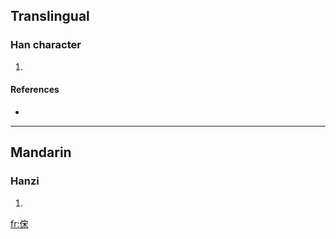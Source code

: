 ==Translingual==

===Han character===
{{Han char|rn=9|rad=人|as=07|sn=9|four=|canj=人十木 (OJD), X人十木 (XOJD)}}

# {{defn|Han|sort=人07}}

====References====
* {{Han ref|kx=0105.050|dkj=00691|dj=0221.160|hdz=10166.060|uh=4FD5|ud=20437}}

----

==Mandarin==

===Hanzi===
{{cmn-hanzi|pin=[[sàn]] ([[san4]])|wg=san<sup>4</sup>}}

# {{defn|Mandarin|sort=人07}}

[[fr:俕]]